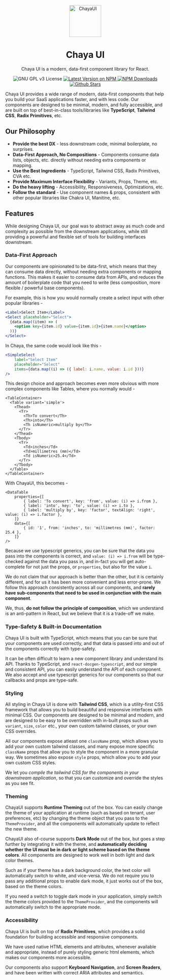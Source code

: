 
<Meta title="Introduction"  />

<div align="center" className="flex flex-col items-center" style={{ marginBottom: '2rem' }}>
    <img src="/chaya-icon.svg" height="100" alt="ChayaUI" />
    <h1 className="mt-2">Chaya UI</h1>
    <p  className="text-lg">Chaya UI is a modern, data-first component library for React.</p>
    <div align="center" className="flex justify-center items-center gap-2">
        <img alt="GNU GPL v3 License" src="https://img.shields.io/github/license/chaya-ui/chaya-ui?style=for-the-badge"/>
        <a href="https://www.npmjs.com/package/chaya-ui">
            <img alt="Latest Version on NPM" src="https://img.shields.io/npm/v/chaya-ui.svg?style=for-the-badge"/>
        </a>
        <a href="https://www.npmjs.com/package/chaya-ui">
            <img alt="NPM Downloads" src="https://img.shields.io/npm/dm/chaya-ui.svg?style=for-the-badge"/>
        </a>
        <a href="https://github.com/chaya-ui/chaya-ui/stargazers">
            <img alt="Github Stars" src="https://img.shields.io/github/stars/chaya-ui/chaya-ui?style=for-the-badge" />
        </a>
    </div>
</div>


Chaya UI provides a wide range of modern, data-first components that help you build your SaaS applications faster,
and with less code. Our components are designed to be minimal, modern, and fully accessible, and are built on top
of best-in-class tools/libraries like **TypeScript**,  **Tailwind CSS**,  **Radix Primitives**, etc.


## Our Philosophy

- **Provide the best DX**  - less downstream code, minimal boilerplate, no surprises.
- **Data-First Approach, No Compositions** - Components consume data lists, objects, etc. directly without needing extra components or mapping.
- **Use the Best Ingredients** - TypeScript, Tailwind CSS, Radix Primitives, CVA etc.
- **Provide Maximum Interface Flexibility** - Variants, Props, Theme, etc.
- **Do the heavy lifting** - Accessibility, Responsiveness, Optimizations, etc.
- **Follow the standard** - Use component names & props, consistent with other popular libraries like Chakra UI, Manitine, etc.

## Features

While designing Chaya UI, our goal was to abstract away as much code and complexity as possible from the downstream
applications, while still providing a powerful and flexible set of tools for building interfaces downstream.

### Data-First Approach

Our components are opinionated to be data-first, which means that they can consume data directly, without needing
extra components or mapping functions. This makes it easier to consume data from APIs, and reduces the amount of
boilerplate code that you need to write (less composition, more flexible / powerful base components).

For example, this is how you would normally create a select input with other popular libraries  -
```jsx
<Label>Select Item</Label>
<Select placeholder="Select">
  {data.map((item) => (
    <option key={item.id} value={item.id}>{item.name}</option>
  ))}
</Select>
```

In Chaya, the same code would look like this -
```jsx
<SimpleSelect
    label="Select Item"
    placeholder="Select"
    items={data.map((i) => ({ label: i.name, value: i.id }))}
/>
```

This design choice and approach becomes even more obvious with more complex components like Tables, where you
normally would -
```tsx
<TableContainer>
  <Table variant='simple'>
    <Thead>
      <Tr>
        <Th>To convert</Th>
        <Th>into</Th>
        <Th isNumeric>multiply by</Th>
      </Tr>
    </Thead>
    <Tbody>
      <Tr>
        <Td>inches</Td>
        <Td>millimetres (mm)</Td>
        <Td isNumeric>25.4</Td>
      </Tr>
    </Tbody>
  </Table>
</TableContainer>
```

With ChayaUI, this becomes -

```tsx
<DataTable
    properties={[
        { label: 'To convert', key: 'from', value: (i) => i.from },
        { label: 'into', key: 'to', value: (i) => i.to },
        { label: 'multiply by', key: 'factor', textAlign: 'right', value: (i) => i.factor },
    ]}
    data={[
        { id: '1', from: 'inches', to: 'millimetres (mm)', factor: 25.4 },
    ]}
/>
```

Because we use typescript generics, you can be sure that the data you pass into the components is correct, and
`value: (i) => i.from` will be type-checked against the data you pass in, and in-fact you will get auto-complete
for not just the props, or `properties`, but also for the value `i`.

We do not claim that our approach is better than the other, but it is certainly different, and for us
it has been more convenient and less error-prone. We follow this approach consistently across all our components,
and **rarely have sub-components that need to be used in conjunction with the main component**.

We, thus, **do not follow the principle of composition**, which we understand is an anti-pattern in React,
but we believe that it is a trade-off we make.

### Type-Safety & Built-in Documentation

Chaya UI is built with TypeScript, which means that you can be sure that your components are used correctly, and
that data is passed into and out of the components correctly with type-safety.

It can be often difficult to learn a new component library and understand its API. Thanks to TypeScript, and
`react-docgen-typescript`, and our simple and consistent API, you can easily understand the API of each component.
We also accept and use typescript generics for our components so that our callbacks and props are type-safe.


### Styling

All styling in Chaya UI is done with **Tailwind CSS**, which is a utility-first CSS framework that allows you to build
beautiful and responsive interfaces with minimal CSS. Our components are designed to be minimal and modern, and
are designed to be easy to be overridden with in-built props such as `variant`, `size`, `color` etc., your own
custom tailwind classes, or your own CSS overrides.

All our components expose atleast one `className` prop, which allows you to add your own custom tailwind classes,
and many expose more specific `className` props that allow you to style the component in a more granular way.
We sometimes also expose `style` props, which allow you to add your own custom CSS styles.

We let you _*compile the tailwind CSS for the components in your downstream application*_, so that you can customize
and override the styles as you see fit.

### Theming

ChayaUI supports **Runtime Theming** out of the box. You can easily change the theme of your application at runtime
(such as based on tenant, user preferences, etc) by changing the theme object that you pass to the `ThemeProvider`,
and all the components will automatically update to reflect the new theme.

ChayaUI also of-course supports **Dark Mode** out of the box, but goes a step further by integrating it with the
theme, and **automatically deciding whether the UI must be in dark or light scheme based on the theme colors**. All
components are designed to work well in both light and dark color themes.

Such as if your theme has a dark background color, the text color will automatically switch to white, and vice-versa.
We do not require you to pass any additional props to enable dark mode, it just works out of the box, based on
the theme colors.

If you need a switch to toggle dark mode in your application, simply switch the theme colors provided to the
`ThemeProvider`, and the components will automatically switch to the appropriate mode.


### Accessibility

Chaya UI is built on top of **Radix Primitives**, which provides a solid foundation for building accessible
and responsive components.

We have used native HTML elements and attributes, whenever available and appropriate, instead of purely styling
generic html elements, which makes our components more accessible.

Our components also support **Keyboard Navigation**, and **Screen Readers**, and have been written with
correct ARIA attributes and semantics.
